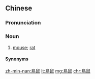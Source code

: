 {{also|鸟鼠}}
==Chinese==
{{zh-forms|s=鸟鼠|alt=老鼠}}

===Pronunciation===
{{zh-pron
|mn=tp,xm,mg:niáu-chhú/kh,zz,yl,hc,tc:niáu-chhí/lk,sx,km,hc:niáu-chhír
|cat=n
}}

===Noun===
{{zh-noun}}

# {{lb|zh|Min Nan}} [[mouse]]; [[rat]]

====Synonyms====
{{zh-dial|老鼠}}

[[zh-min-nan:鳥鼠]]
[[lt:鳥鼠]]
[[mg:鳥鼠]]
[[chr:鳥鼠]]